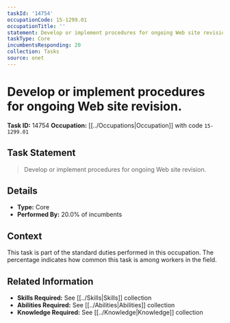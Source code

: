 ```yaml
---
taskId: '14754'
occupationCode: 15-1299.01
occupationTitle: ''
statement: Develop or implement procedures for ongoing Web site revision.
taskType: Core
incumbentsResponding: 20
collection: Tasks
source: onet
---
```

# Develop or implement procedures for ongoing Web site revision.

**Task ID:** 14754
**Occupation:** [[../Occupations|Occupation]] with code `15-1299.01`

## Task Statement

> Develop or implement procedures for ongoing Web site revision.

## Details

- **Type:** Core
- **Performed By:** 20.0% of incumbents

## Context

This task is part of the standard duties performed in this occupation. The percentage indicates how common this task is among workers in the field.

## Related Information

- **Skills Required:** See [[../Skills|Skills]] collection
- **Abilities Required:** See [[../Abilities|Abilities]] collection
- **Knowledge Required:** See [[../Knowledge|Knowledge]] collection
